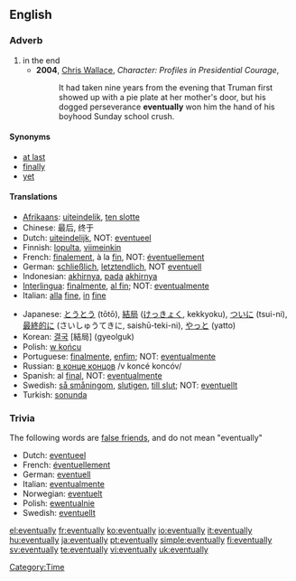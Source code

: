 ==English==

===Adverb===
{{en-adv|-}}

# in the end
#* '''2004''', [[w: Chris Wallace (journalist)|Chris Wallace]], ''Character:  Profiles in Presidential Courage'',
#*: It had taken nine years from the evening that Truman first showed up with a pie plate at her mother's door, but his dogged perseverance '''eventually''' won him the hand of his boyhood Sunday school crush.

====Synonyms====
* [[at last]]
* [[finally]]
* [[yet]]

====Translations====
{{trans-top|in the end}}
* [[Afrikaans]]: [[uiteindelik]], [[ten slotte]]
* Chinese: 最后, 终于
* Dutch: [[uiteindelijk]], NOT: [[eventueel]]
* Finnish: [[lopulta]], [[viimeinkin]]
* French: [[finalement]], à la [[fin]], NOT: [[éventuellement]]
* German: [[schließlich]], [[letztendlich]], NOT [[eventuell]]
* Indonesian: [[akhirnya]], [[pada]] [[akhirnya]]
* [[Interlingua]]: [[finalmente]], [[al fin]]; NOT: [[eventualmente]]
* Italian: [[alla]] [[fine]], [[in]] [[fine]]
{{trans-mid}}
* Japanese: [[とうとう]] (tōtō), [[結局]] ([[けっきょく]], kekkyoku), [[ついに]] (tsui-ni), [[最終的に]] (さいしゅうてきに, saishū-teki-ni), [[やっと]] (yatto)
* Korean: [[결국]] [結局] (gyeolguk)
* Polish: [[w końcu]]
* Portuguese: [[finalmente]], [[enfim]]; NOT: [[eventualmente]]
* Russian: [[в конце концов]] /v koncé koncóv/
* Spanish: al [[final]], NOT: [[eventualmente]]
* Swedish: [[så småningom]], [[slutigen]], [[till slut]]; NOT: [[eventuellt]]
* Turkish: [[sonunda]]
{{trans-bottom}}

===Trivia===
The following words are [[false friend]]s, and do not mean "eventually"
* Dutch: [[eventueel]]
* French: [[éventuellement]]
* German: [[eventuell]]
* Italian: [[eventualmente]]
* Norwegian: [[eventuelt]]
* Polish: [[ewentualnie]]
* Swedish: [[eventuellt]]

[[Category:Time]]

[[el:eventually]]
[[fr:eventually]]
[[ko:eventually]]
[[io:eventually]]
[[it:eventually]]
[[hu:eventually]]
[[ja:eventually]]
[[pt:eventually]]
[[simple:eventually]]
[[fi:eventually]]
[[sv:eventually]]
[[te:eventually]]
[[vi:eventually]]
[[uk:eventually]]
